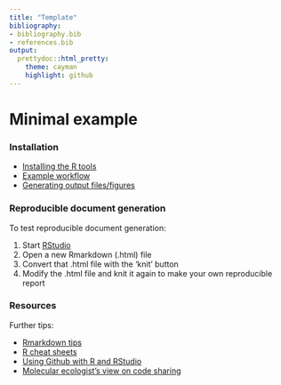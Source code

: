```yaml
---
title: "Template"
bibliography: 
- bibliography.bib
- references.bib
output: 
  prettydoc::html_pretty:
    theme: cayman
    highlight: github
---
```

<!--
  %\VignetteEngine{knitr::rmarkdown}
  %\VignetteIndexEntry{microbiome tutorial - template}
  %\usepackage[utf8]{inputenc}
  %\VignetteEncoding{UTF-8}  
-->


Minimal example
===========


### Installation

 * [Installing the R tools](Installation.html)
 * [Example workflow](Atlas.html)
 * [Generating output files/figures](Output.html)


### Reproducible document generation

To test reproducible document generation:

 1. Start [RStudio](http://www.rstudio.com/)
 1. Open a new Rmarkdown (.html) file 
 1. Convert that .html file with the 'knit' button
 1. Modify the .html file and knit it again to make your own reproducible report


### Resources

Further tips:

 * [Rmarkdown tips](http://rmarkdown.rstudio.com/)
 * [R cheat sheets](http://devcheatsheet.com/tag/r/)
 * [Using Github with R and RStudio](http://www.molecularecologist.com/2013/11/using-github-with-r-and-rstudio/)
 * [Molecular ecologist's view on code sharing](http://www.molecularecologist.com/2013/08/want-to-share-your-code/)


